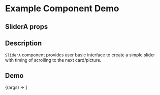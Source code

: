 
<Meta title="Example/SliderA" component={SliderA} />

# Example Component Demo

## SliderA props
<Props of={SliderA} />

## Description

`SliderA` component provides user basic interface to create a simple slider with timing of scrolling to the next card/picture.

## Demo

<Canvas>
  <Story name="AntD SliderA">
    {(args) => <SliderA {...args} />}
  </Story>
</Canvas>